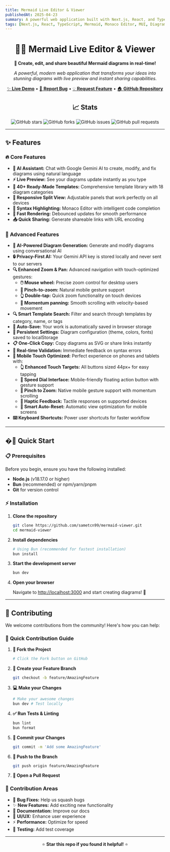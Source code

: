```yaml
---
title: Mermaid Live Editor & Viewer
publishedAt: 2025-04-23
summary: A powerful web application built with Next.js, React, and TypeScript that allows users to create, edit, and share Mermaid diagrams in real-time with live preview and instant sharing capabilities.
tags: [Next.js, React, TypeScript, Mermaid, Monaco Editor, MUI, Diagram Editor, Live Preview]
---
```


<div align="center">

# 🧜‍♀️ Mermaid Live Editor & Viewer

**🚀 Create, edit, and share beautiful Mermaid diagrams in real-time!**

_A powerful, modern web application that transforms your ideas into stunning diagrams with live preview and instant sharing capabilities._

[✨ **Live Demo**](https://mermaid-viewer-alpha.vercel.app) • [🐛 **Report Bug**](https://github.com/sametcn99/mermaid-viewer/issues) • [💡 **Request Feature**](https://github.com/sametcn99/mermaid-viewer/issues) • [🏠 **GitHub Repository**](https://sametcc.me/repo/mermaid-viewer)

## 📈 Stats

![GitHub stars](https://img.shields.io/github/stars/sametcn99/mermaid-viewer?style=social) ![GitHub forks](https://img.shields.io/github/forks/sametcn99/mermaid-viewer?style=social) ![GitHub issues](https://img.shields.io/github/issues/sametcn99/mermaid-viewer) ![GitHub pull requests](https://img.shields.io/github/issues-pr/sametcn99/mermaid-viewer)

</div>

---

## ✨ Features

### 🔥 **Core Features**

- **🤖 AI Assistant:** Chat with Google Gemini AI to create, modify, and fix diagrams using natural language
- **⚡ Live Preview:** See your diagrams update instantly as you type
- **📝 40+ Ready-Made Templates:** Comprehensive template library with 18 diagram categories
- **📱 Responsive Split View:** Adjustable panels that work perfectly on all devices
- **🎨 Syntax Highlighting:** Monaco Editor with intelligent code completion
- **🚀 Fast Rendering:** Debounced updates for smooth performance
- **📤 Quick Sharing:** Generate shareable links with URL encoding

### 💎 **Advanced Features**

- **🤖 AI-Powered Diagram Generation:** Generate and modify diagrams using conversational AI
- **🔒 Privacy-First AI:** Your Gemini API key is stored locally and never sent to our servers
- **🔍 Enhanced Zoom & Pan:** Advanced navigation with touch-optimized gestures:
  - **🖱️ Mouse wheel:** Precise zoom control for desktop users
  - **🤏 Pinch-to-zoom:** Natural mobile gesture support
  - **👆 Double-tap:** Quick zoom functionality on touch devices
  - **📱 Momentum panning:** Smooth scrolling with velocity-based movement
- **🔍 Smart Template Search:** Filter and search through templates by category, name, or tags
- **💾 Auto-Save:** Your work is automatically saved in browser storage
- **🎨 Persistent Settings:** Diagram configuration (theme, colors, fonts) saved to localStorage
- **📋 One-Click Copy:** Copy diagrams as SVG or share links instantly
- **🔄 Real-time Validation:** Immediate feedback on syntax errors
- **📱 Mobile Touch Optimized:** Perfect experience on phones and tablets with:
  - **👆 Enhanced Touch Targets:** All buttons sized 44px+ for easy tapping
  - **🎯 Speed Dial Interface:** Mobile-friendly floating action button with gesture support
  - **🤏 Pinch to Zoom:** Native mobile gesture support with momentum scrolling
  - **📳 Haptic Feedback:** Tactile responses on supported devices
  - **🔄 Smart Auto-Reset:** Automatic view optimization for mobile screens
- **⌨️ Keyboard Shortcuts:** Power user shortcuts for faster workflow

---

## �🚀 Quick Start

### 📋 Prerequisites

Before you begin, ensure you have the following installed:

- **Node.js** (v18.17.0 or higher)
- **Bun** (recommended) or npm/yarn/pnpm
- **Git** for version control

### ⚡ Installation

1. **Clone the repository**

   ```bash
   git clone https://github.com/sametcn99/mermaid-viewer.git
   cd mermaid-viewer
   ```

2. **Install dependencies**

   ```bash
   # Using Bun (recommended for fastest installation)
   bun install
   ```

3. **Start the development server**

   ```bash
   bun dev
   ```

4. **Open your browser**

   Navigate to [http://localhost:3000](http://localhost:3000) and start creating diagrams! 🎉

---

## 🤝 Contributing

We welcome contributions from the community! Here's how you can help:

### 🚀 **Quick Contribution Guide**

1. **🍴 Fork the Project**

   ```bash
   # Click the Fork button on GitHub
   ```

2. **🌿 Create your Feature Branch**

   ```bash
   git checkout -b feature/AmazingFeature
   ```

3. **💻 Make your Changes**

   ```bash
   # Make your awesome changes
   bun dev # Test locally
   ```

4. **✅ Run Tests & Linting**

   ```bash
   bun lint
   bun format
   ```

5. **📝 Commit your Changes**

   ```bash
   git commit -m 'Add some AmazingFeature'
   ```

6. **🚀 Push to the Branch**

   ```bash
   git push origin feature/AmazingFeature
   ```

7. **🔄 Open a Pull Request**

### 🎯 **Contribution Areas**

- 🐛 **Bug Fixes:** Help us squash bugs
- ✨ **New Features:** Add exciting new functionality
- 📖 **Documentation:** Improve our docs
- 🎨 **UI/UX:** Enhance user experience
- ⚡ **Performance:** Optimize for speed
- 🧪 **Testing:** Add test coverage

---

<div align="center">

⭐ **Star this repo if you found it helpful!** ⭐

</div>
